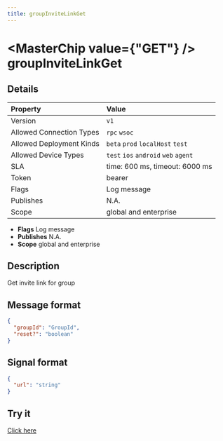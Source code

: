 ```yaml
---
title: groupInviteLinkGet
---
```



# <MasterChip value={"GET"} /> groupInviteLinkGet

## Details

| Property | Value | 
| :--- | :--- | 
| Version | `v1` |
| Allowed Connection Types | `rpc` `wsoc`  |
| Allowed Deployment Kinds | `beta` `prod` `localHost` `test`  |
| Allowed Device Types | `test` `ios` `android` `web` `agent`  |
| SLA | time: 600 ms, timeout: 6000 ms |
| Token | bearer |
| Flags | Log message |
| Publishes | N.A. |
| Scope | global and enterprise |


- **Flags** Log message
- **Publishes** N.A.
- **Scope** global and enterprise


## Description

Get invite link for group

## Message format

```json
{
  "groupId": "GroupId",
  "reset?": "boolean"
}
```

## Signal format

```json
{
  "url": "string"
}
```

## Try it

[Click here](https://web.neome.ai/api?path=home_aside_groupInviteLinkGet)

